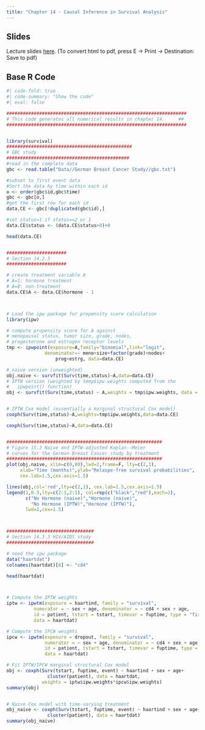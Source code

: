 ```yaml
---
title: "Chapter 14 - Causal Inference in Survival Analysis"
---
```


## Slides

Lecture slides [here](chap14.html){target="_blank"}. (To convert html to pdf, press E $\to$ Print $\to$ Destination: Save to pdf)

## Base R Code

```r
#| code-fold: true
#| code-summary: "Show the code"
#| eval: false

##################################################################
# This code generates all numerical results in chapter 14.     ##
##################################################################


library(survival)
##############################################
# GBC study
#############################################
#read in the complete data
gbc <- read.table("Data//German Breast Cancer Study//gbc.txt")

#subset to first event data
#Sort the data by time within each id
o <- order(gbc$id,gbc$time)
gbc <- gbc[o,]
#get the first row for each id
data.CE <- gbc[!duplicated(gbc$id),]

#set status=1 if status==2 or 1
data.CE$status <- (data.CE$status>0)+0

head(data.CE)


######################
# Section 14.2.3
######################

# create treatment variable A
# A=1: hormone treatment
# A=0: non-treatment
data.CE$A <- data.CE$hormone - 1



# Load the ipw package for propensity score calculation
library(ipw)

# compute propensity score for A against
# menopausal status, tumor size, grade, nodes,
# progesterone and estrogen receptor levels
tmp <- ipwpoint(exposure=A,family="binomial",link="logit",
              denominator=~ meno+size+factor(grade)+nodes+
                  prog+estrg, data=data.CE)

# naive version (unweighted)
obj.naive <- survfit(Surv(time,status)~A,data=data.CE)
# IPTW version (weighted by temp$ipw.weights computed from the
#   ipwpoint() function)
obj <- survfit(Surv(time,status) ~ A,weights = tmp$ipw.weights, data = data.CE)


# IPTW Cox model (essentially a marginal structural Cox model)
coxph(Surv(time,status)~A,weights=tmp$ipw.weights,data=data.CE)

coxph(Surv(time,status)~A,data=data.CE)


#########################################################
# Figure 15.3 Naive and IPTW-adjusted Kaplan--Meier 
# curves for the German Breast Cancer study by treatment
#########################################################
plot(obj.naive, xlim=c(0,80),lwd=2,frame=F, lty=c(2,1),
     xlab="Time (months)",ylab="Relaspe-free survival probabilities",
     cex.lab=1.5,cex.axis=1.5)

lines(obj,col='red',lty=c(2,1), cex.lab=1.5,cex.axis=1.5)
legend(1,0.3,lty=c(2:1,2:1), col=rep(c("black","red"),each=2),
       c("No Hormone (naive)","Hormone (naive)",
         "No Hormone (IPTW)","Hormone (IPTW)"),
       lwd=2,cex=1.5)



################################
# Section 14.3.3 HIV/AIDS study 
################################

# need the ipw package
data("haartdat")
colnames(haartdat)[8] <- "cd4"

head(haartdat)



# Compute the IPTW weights
iptw <- ipwtm(exposure = haartind, family = "survival",
          numerator = ~ sex + age, denominator = ~ cd4 + sex + age,
          id = patient, tstart = tstart, timevar = fuptime, type = "first",
          data = haartdat)

# Compute the IPCW weights
ipcw <- ipwtm(exposure = dropout, family = "survival",
              numerator = ~ sex + age, denominator = ~ cd4 + sex + age,
              id = patient, tstart = tstart, timevar = fuptime, type = "first",
              data = haartdat)

# Fit IPTW/IPCW marginal structural Cox model
obj <- coxph(Surv(tstart, fuptime, event) ~ haartind + sex + age+ 
               cluster(patient), data = haartdat, 
             weights = iptw$ipw.weights*ipcw$ipw.weights)
summary(obj)


# Naive Cox model with time-varying treatment
obj_naive <- coxph(Surv(tstart, fuptime, event) ~ haartind + sex + age+ 
               cluster(patient), data = haartdat)
summary(obj_naive)
```
